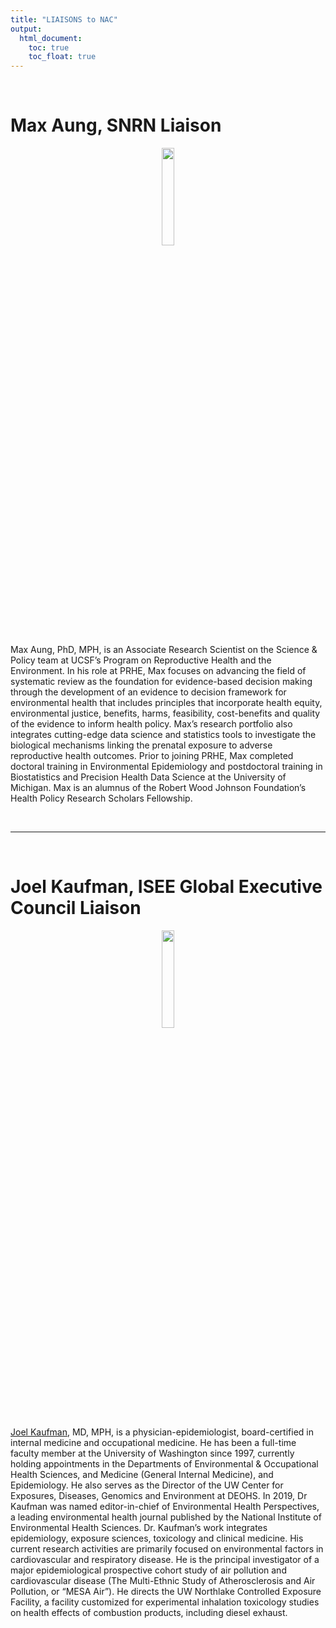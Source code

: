 ```yaml
---
title: "LIAISONS to NAC"
output:
  html_document:
    toc: true
    toc_float: true
---
```

<br>

# Max Aung, SNRN Liaison

<p align = "center">
<img src = "Images/MaxAung.jpeg" style = "width:20%">
</p>

Max Aung, PhD, MPH, is an Associate Research Scientist on the Science & Policy team at UCSF's Program on Reproductive Health and the Environment. In his role at PRHE, Max focuses on advancing the field of systematic review as the foundation for evidence-based decision making through the development of an evidence to decision framework for environmental health that includes principles that incorporate health equity, environmental justice, benefits, harms, feasibility, cost-benefits and quality of the evidence to inform health policy. Max’s research portfolio also integrates cutting-edge data science and statistics tools to investigate the biological mechanisms linking the prenatal exposure to adverse reproductive health outcomes. Prior to joining PRHE, Max completed doctoral training in Environmental Epidemiology and postdoctoral training in Biostatistics and Precision Health Data Science at the University of Michigan. Max is an alumnus of the Robert Wood Johnson Foundation’s Health Policy Research Scholars Fellowship.

<br>

***

<br>

# Joel Kaufman, ISEE Global Executive Council Liaison

<p align = "center">
<img src = "Images/JoelK.jpeg" style = "width:20%"> 
</p>

[Joel Kaufman](https://deohs.washington.edu/faculty/joel-d-kaufman){target="_blank"}, MD, MPH, is a physician-epidemiologist, board-certified in internal medicine and occupational medicine. He has been a full-time faculty member at the University of Washington since 1997, currently holding appointments in the Departments of Environmental & Occupational Health Sciences, and Medicine (General Internal Medicine), and Epidemiology. He also serves as the Director of the UW Center for Exposures, Diseases, Genomics and Environment at DEOHS. In 2019, Dr Kaufman was named editor-in-chief of Environmental Health Perspectives, a leading environmental health journal published by the National Institute of Environmental Health Sciences. Dr. Kaufman's work integrates epidemiology, exposure sciences, toxicology and clinical medicine. His current research activities are primarily focused on environmental factors in cardiovascular and respiratory disease. He is the principal investigator of a major epidemiological prospective cohort study of air pollution and cardiovascular disease (The Multi-Ethnic Study of Atherosclerosis and Air Pollution, or “MESA Air”). He directs the UW Northlake Controlled Exposure Facility, a facility customized for experimental inhalation toxicology studies on health effects of combustion products, including diesel exhaust.

<br>
